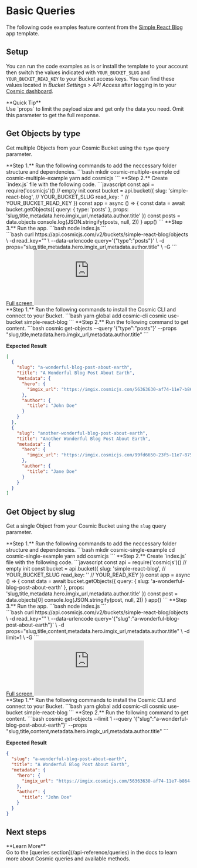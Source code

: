 
# Basic Queries

The following code examples feature content from the [Simple React Blog](https://www.cosmicjs.com/apps/simple-react-blog) app template.

## Setup

You can run the code examples as is or install the template to your account then switch the values indicated with `YOUR_BUCKET_SLUG` and `YOUR_BUCKET_READ_KEY` to your Bucket access keys. You can find these values located in <i>Bucket Settings > API Access</i> after logging in to your <a href="https://app.cosmicjs.com">Cosmic dashboard</a>.

<Callout emoji="💡">
  **Quick Tip**
  <br />
  Use `props` to limit the payload size and get only the data you need. Omit
  this parameter to get the full response.
</Callout>

## Get Objects by type

Get multiple Objects from your Cosmic Bucket using the `type` query parameter.

<Tabs>
<div label="Node.js">
**Step 1.**
Run the following commands to add the neccessary folder structure and dependencies.
```bash
mkdir cosmic-multiple-example
cd cosmic-multiple-example
yarn add cosmicjs
```
**Step 2.**
Create `index.js` file with the following code.
```javascript
const api = require('cosmicjs')() // empty init
const bucket = api.bucket({
  slug: 'simple-react-blog', // YOUR_BUCKET_SLUG
  read_key: '' // YOUR_BUCKET_READ_KEY
})
const app = async () => {
  const data = await bucket.getObjects({
    query: {
      type: 'posts'
    },
    props: 'slug,title,metadata.hero.imgix_url,metadata.author.title'
  })
  const posts = data.objects
  console.log(JSON.stringify(posts, null, 2))
}
app()
```
**Step 3.**
Run the app.
```bash
node index.js
```

</div>
<div label="cURL">
```bash
curl https://api.cosmicjs.com/v2/buckets/simple-react-blog/objects \
	-d read_key="" \
	--data-urlencode query='{"type":"posts"}' \
	-d props="slug,title,metadata.hero.imgix_url,metadata.author.title" \
	-G
```
</div>

<div label="GraphQL">
  <a href="https://cosmic-graphql-playground.netlify.app/?endpoint=https%3A%2F%2Fgraphql.cosmicjs.com%2Fv3&query=%7B%0A%20%20getObjects%28%0A%20%20%20%20bucket_slug%3A%20%22simple-react-blog%22%0A%20%20%20%20input%3A%20%7B%0A%20%20%20%20%20%20query%3A%20%7B%0A%20%20%20%20%20%20%20%20type%3A%20%22posts%22%0A%20%20%20%20%20%20%7D%0A%20%20%20%20%20%20props%3A%20%22slug%2Ctitle%2Cmetadata.hero.imgix_url%2Cmetadata.author.title%22%0A%20%20%20%20%7D%0A%20%20%29%20%7B%0A%20%20%20%20%20objects%20%7B%0A%20%20%20%20%20%20slug%0A%20%20%20%20%20%20title%0A%20%20%20%20%20%20metadata%0A%20%20%20%20%7D%0A%20%20%20%20total%0A%20%20%7D%0A%7D">
    Full screen
  </a>
  <iframe
    src="https://cosmic-graphql-playground.netlify.app/?endpoint=https%3A%2F%2Fgraphql.cosmicjs.com%2Fv3&query=%7B%0A%20%20getObjects%28%0A%20%20%20%20bucket_slug%3A%20%22simple-react-blog%22%0A%20%20%20%20input%3A%20%7B%0A%20%20%20%20%20%20query%3A%20%7B%0A%20%20%20%20%20%20%20%20type%3A%20%22posts%22%0A%20%20%20%20%20%20%7D%0A%20%20%20%20%20%20props%3A%20%22slug%2Ctitle%2Cmetadata.hero.imgix_url%2Cmetadata.author.title%22%0A%20%20%20%20%7D%0A%20%20%29%20%7B%0A%20%20%20%20%20objects%20%7B%0A%20%20%20%20%20%20slug%0A%20%20%20%20%20%20title%0A%20%20%20%20%20%20metadata%0A%20%20%20%20%7D%0A%20%20%20%20total%0A%20%20%7D%0A%7D"
    frameBorder="0"
    style={{ width: "100%", height: "470px" }}
  ></iframe>
</div>

<div label="CLI">
**Step 1.**
Run the following commands to install the Cosmic CLI and connect to your Bucket.
```bash
yarn global add cosmic-cli
cosmic use-bucket simple-react-blog
```
**Step 2.**
Run the following command to get content.
```bash
cosmic get-objects --query '{"type":"posts"}' --props "slug,title,metadata.hero.imgix_url,metadata.author.title"
```
</div>
</Tabs>

**Expected Result**

```json
[
  {
    "slug": "a-wonderful-blog-post-about-earth",
    "title": "A Wonderful Blog Post About Earth",
    "metadata": {
      "hero": {
        "imgix_url": "https://imgix.cosmicjs.com/56363630-af74-11e7-b864-313f959a776e-react-blog.jpg"
      },
      "author": {
        "title": "John Doe"
      }
    }
  },
  {
    "slug": "another-wonderful-blog-post-about-earth",
    "title": "Another Wonderful Blog Post About Earth",
    "metadata": {
      "hero": {
        "imgix_url": "https://imgix.cosmicjs.com/99fd6650-23f5-11e7-875c-3f5dc9c15c2b-beach.jpg"
      },
      "author": {
        "title": "Jane Doe"
      }
    }
  }
]
```

## Get Object by slug

Get a single Object from your Cosmic Bucket using the `slug` query parameter.

<Tabs>
<div label="Node.js">
**Step 1.**
Run the following commands to add the neccessary folder structure and dependencies.
```bash
mkdir cosmic-single-example
cd cosmic-single-example
yarn add cosmicjs
```
**Step 2.**
Create `index.js` file with the following code.
```javascript
const api = require('cosmicjs')() // empty init
const bucket = api.bucket({
  slug: 'simple-react-blog', // YOUR_BUCKET_SLUG
  read_key: '' // YOUR_READ_KEY
})
const app = async () => {
  const data = await bucket.getObjects({
    query: {
      slug: 'a-wonderful-blog-post-about-earth'
    },
    props: 'slug,title,metadata.hero.imgix_url,metadata.author.title'
  })
  const post = data.objects[0]
  console.log(JSON.stringify(post, null, 2))
}
app()
```
**Step 3.**
Run the app.
```bash
node index.js
```
</div>
<div label="cURL">
```bash
curl https://api.cosmicjs.com/v2/buckets/simple-react-blog/objects \
	-d read_key="" \
	--data-urlencode query='{"slug":"a-wonderful-blog-post-about-earth"}' \
	-d props="slug,title,content,metadata.hero.imgix_url,metadata.author.title" \
	-d limit=1 \
	-G
```
</div>

<div label="GraphQL">
  <a href="https://cosmic-graphql-playground.netlify.app/?endpoint=https%3A%2F%2Fgraphql.cosmicjs.com%2Fv3&query=%7B%0A%20%20getObjects%28%0A%20%20%20%20bucket_slug%3A%20%22simple-react-blog%22%0A%20%20%20%20input%3A%20%7B%0A%20%20%20%20%20%20query%3A%20%7B%0A%20%20%20%20%20%20%09slug%3A%20%22a-wonderful-blog-post-about-earth%22%0A%20%20%20%20%20%20%7D%0A%20%20%20%20%20%20props%3A%20%22slug%2Ctitle%2Cmetadata.hero.imgix_url%2Cmetadata.author.title%22%0A%20%20%20%20%09limit%3A%201%0A%20%20%20%20%7D%0A%20%20%29%20%7B%0A%20%20%20%20%20objects%20%7B%0A%20%20%20%20%20%20title%0A%20%20%20%20%20%20slug%0A%20%20%20%20%20%20metadata%0A%20%20%20%20%7D%0A%20%20%20%20total%0A%20%20%7D%0A%7D">
    Full screen
  </a>
  <iframe
    src="https://cosmic-graphql-playground.netlify.app/?endpoint=https%3A%2F%2Fgraphql.cosmicjs.com%2Fv3&query=%7B%0A%20%20getObjects%28%0A%20%20%20%20bucket_slug%3A%20%22simple-react-blog%22%0A%20%20%20%20input%3A%20%7B%0A%20%20%20%20%20%20query%3A%20%7B%0A%20%20%20%20%20%20%09slug%3A%20%22a-wonderful-blog-post-about-earth%22%0A%20%20%20%20%20%20%7D%0A%20%20%20%20%20%20props%3A%20%22slug%2Ctitle%2Cmetadata.hero.imgix_url%2Cmetadata.author.title%22%0A%20%20%20%20%09limit%3A%201%0A%20%20%20%20%7D%0A%20%20%29%20%7B%0A%20%20%20%20%20objects%20%7B%0A%20%20%20%20%20%20title%0A%20%20%20%20%20%20slug%0A%20%20%20%20%20%20metadata%0A%20%20%20%20%7D%0A%20%20%20%20total%0A%20%20%7D%0A%7D"
    frameBorder="0"
    style={{ width: "100%", height: "470px" }}
  ></iframe>
</div>

<div label="CLI">
**Step 1.**
Run the following commands to install the Cosmic CLI and connect to your Bucket.
```bash
yarn global add cosmic-cli
cosmic use-bucket simple-react-blog
```
**Step 2.**
Run the following command to get content.
```bash
cosmic get-objects --limit 1 --query '{"slug":"a-wonderful-blog-post-about-earth"}' --props "slug,title,content,metadata.hero.imgix_url,metadata.author.title"
```
</div>
</Tabs>

**Expected Result**

```json
{
  "slug": "a-wonderful-blog-post-about-earth",
  "title": "A Wonderful Blog Post About Earth",
  "metadata": {
    "hero": {
      "imgix_url": "https://imgix.cosmicjs.com/56363630-af74-11e7-b864-313f959a776e-react-blog.jpg"
    },
    "author": {
      "title": "John Doe"
    }
  }
}
```

## Next steps

<Callout emoji="💡">
  **Learn More**
  <br />
  Go to the [queries section](/api-reference/queries) in the docs to learn more
  about Cosmic queries and available methods.
</Callout>
